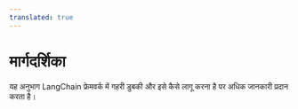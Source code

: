 ```yaml
---
translated: true
---
```


# मार्गदर्शिका

यह अनुभाग LangChain फ्रेमवर्क में गहरी डुबकी और इसे कैसे लागू करना है पर अधिक जानकारी प्रदान करता है।
